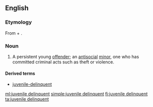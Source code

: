 ==English==

===Etymology===
From {{term|juvenile}} + {{term|delinquent}}.

===Noun===
{{en-noun|head=[[juvenile]] [[delinquent]]}}

# {{legal}} A persistent young [[offender]]; an [[antisocial]] [[minor]], one who has committed criminal acts such as theft or violence.

====Derived terms====
* [[juvenile-delinquent]]

[[ml:juvenile delinquent]]
[[simple:juvenile delinquent]]
[[fi:juvenile delinquent]]
[[ta:juvenile delinquent]]